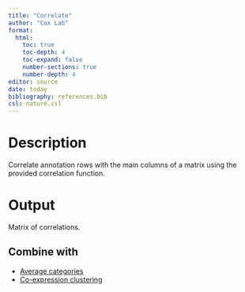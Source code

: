 ```yaml
---
title: "Correlate"
author: "Cox Lab"
format: 
  html:
    toc: true
    toc-depth: 4
    toc-expand: false
    number-sections: true
    number-depth: 4
editor: source
date: today
bibliography: references.bib
csl: nature.csl
---
```


# Description

Correlate annotation rows with the main columns of a matrix using the provided correlation function.

# Output

Matrix of correlations.

## Combine with

* [Average categories](averagecategories.html)
* [Co-expression clustering](coexpressionclustering.html)
